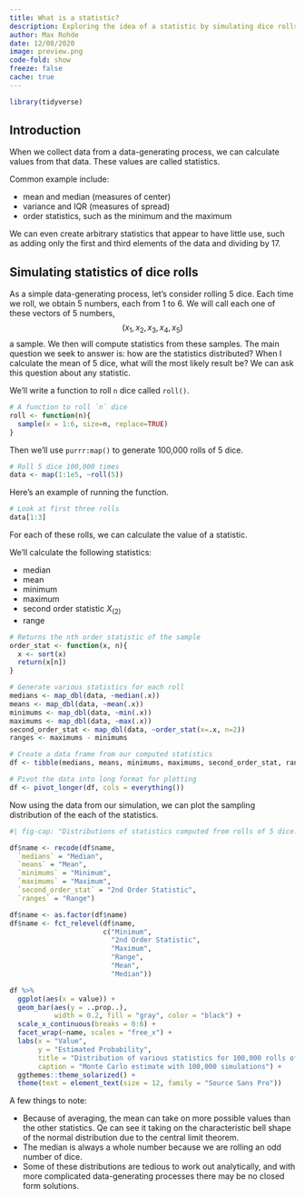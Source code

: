 ```yaml
---
title: What is a statistic?
description: Exploring the idea of a statistic by simulating dice rolls in R
author: Max Rohde
date: 12/08/2020
image: preview.png
code-fold: show
freeze: false
cache: true
---
```


```r
library(tidyverse)
```

## Introduction

When we collect data from a data-generating process, we can calculate values from that data. These values are called statistics.

Common example include:

- mean and median (measures of center)
- variance and IQR (measures of spread)
- order statistics, such as the minimum and the maximum

We can even create arbitrary statistics that appear to have little use, such as adding only the first and third elements of the data and dividing by 17.

## Simulating statistics of dice rolls

As a simple data-generating process, let's consider rolling 5 dice. Each time we roll, we obtain 5 numbers, each from 1 to 6. We will call each one of these vectors of 5 numbers,
$$
(x_1, x_2, x_3, x_4, x_5)
$$
a sample. We then will compute statistics from these samples. The main question we seek to answer is: how are the statistics distributed? When I calculate the mean of 5 dice, what will the most likely result be? We can ask this question about any statistic.

We'll write a function to roll `n` dice called `roll()`.

```r
# A function to roll `n` dice
roll <- function(n){
  sample(x = 1:6, size=n, replace=TRUE)
}
```

Then we'll use `purrr:map()` to generate 100,000 rolls of 5 dice.

```r
# Roll 5 dice 100,000 times
data <- map(1:1e5, ~roll(5))
```

Here's an example of running the function.

```r
# Look at first three rolls
data[1:3]
```

For each of these rolls, we can calculate the value of a statistic.

We'll calculate the following statistics:

- median
- mean
- minimum
- maximum
- second order statistic $X_{(2)}$
- range

```r
# Returns the nth order statistic of the sample
order_stat <- function(x, n){
  x <- sort(x)
  return(x[n])
}

# Generate various statistics for each roll
medians <- map_dbl(data, ~median(.x))
means <- map_dbl(data, ~mean(.x))
minimums <- map_dbl(data, ~min(.x))
maximums <- map_dbl(data, ~max(.x))
second_order_stat <- map_dbl(data, ~order_stat(x=.x, n=2))
ranges <- maximums - minimums
```

```r
# Create a data frame from our computed statistics
df <- tibble(medians, means, minimums, maximums, second_order_stat, ranges)

# Pivot the data into long format for plotting
df <- pivot_longer(df, cols = everything())
```

Now using the data from our simulation, we can plot the sampling distribution of the each of the statistics.

```r
#| fig-cap: "Distributions of statistics computed from rolls of 5 dice. Probabilities were estimated using 100,000 simulations."

df$name <- recode(df$name,
  `medians` = "Median",
  `means` = "Mean",
  `minimums` = "Minimum",
  `maximums` = "Maximum",
  `second_order_stat` = "2nd Order Statistic",
  `ranges` = "Range")

df$name <- as.factor(df$name)
df$name <- fct_relevel(df$name,
                       c("Minimum",
                         "2nd Order Statistic",
                         "Maximum",
                         "Range",
                         "Mean",
                         "Median"))

df %>%
  ggplot(aes(x = value)) +
  geom_bar(aes(y = ..prop..),
           width = 0.2, fill = "gray", color = "black") +
  scale_x_continuous(breaks = 0:6) +
  facet_wrap(~name, scales = "free_x") +
  labs(x = "Value",
       y = "Estimated Probability",
       title = "Distribution of various statistics for 100,000 rolls of 5 dice",
       caption = "Monte Carlo estimate with 100,000 simulations") +
  ggthemes::theme_solarized() +
  theme(text = element_text(size = 12, family = "Source Sans Pro"))
```

A few things to note:

- Because of averaging, the mean can take on more possible values than the other statistics. Qe can see it taking on the characteristic bell shape of the normal distribution due to the central limit theorem.
- The median is always a whole number because we are rolling an odd number of dice.
- Some of these distributions are tedious to work out analytically, and with more complicated data-generating processes there may be no closed form solutions.